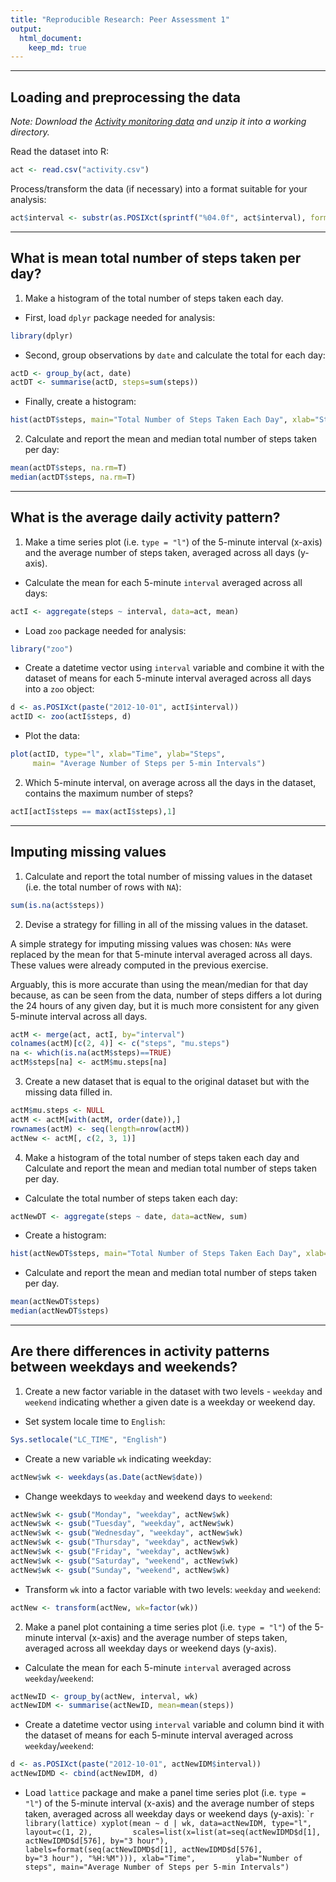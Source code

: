 ```yaml
---
title: "Reproducible Research: Peer Assessment 1"
output: 
  html_document:
    keep_md: true
---
```



---


## Loading and preprocessing the data

*Note: Download the [Activity monitoring data](https://d396qusza40orc.cloudfront.net/repdata%2Fdata%2Factivity.zip) and unzip it into a working directory.*

Read the dataset into R:
```r
act <- read.csv("activity.csv")
```


Process/transform the data (if necessary) into a format suitable for your analysis:
```r
act$interval <- substr(as.POSIXct(sprintf("%04.0f", act$interval), format='%H%M'), 12, 16)
```


---

## What is mean total number of steps taken per day?


1. Make a histogram of the total number of steps taken each day.

* First, load `dplyr` package needed for analysis:
```r
library(dplyr)
```

* Second, group observations by `date` and calculate the total for each day:
```r
actD <- group_by(act, date)
actDT <- summarise(actD, steps=sum(steps))
```

* Finally, create a histogram:
```r
hist(actDT$steps, main="Total Number of Steps Taken Each Day", xlab="Steps")
```


2. Calculate and report the mean and median total number of steps taken per day:
```r
mean(actDT$steps, na.rm=T)
median(actDT$steps, na.rm=T)
```


---

## What is the average daily activity pattern?

1. Make a time series plot (i.e. `type = "l"`) of the 5-minute interval (x-axis) and the average number of steps taken, averaged across all days (y-axis).

* Calculate the mean for each 5-minute `interval` averaged across all days:
```r
actI <- aggregate(steps ~ interval, data=act, mean)
````

* Load `zoo` package needed for analysis:
```r
library("zoo")
```

* Create a datetime vector using `interval` variable and combine it with the dataset of means for each 5-minute interval averaged across all days into a `zoo` object:
```r
d <- as.POSIXct(paste("2012-10-01", actI$interval))
actID <- zoo(actI$steps, d)
```

* Plot the data:
```r
plot(actID, type="l", xlab="Time", ylab="Steps", 
     main= "Average Number of Steps per 5-min Intervals")
````

2. Which 5-minute interval, on average across all the days in the dataset, contains the maximum number of steps?
```r
actI[actI$steps == max(actI$steps),1]
```


---


## Imputing missing values

1. Calculate and report the total number of missing values in the dataset (i.e. the total number of rows with `NA`):
```r
sum(is.na(act$steps))
```

2. Devise a strategy for filling in all of the missing values in the dataset.

A simple strategy for imputing missing values was chosen: `NAs` were replaced by the mean for that 5-minute interval averaged across all days. These values were already computed in the previous exercise.

Arguably, this is more accurate than using the mean/median for that day because, as can be seen from the data, number of steps differs a lot during the 24 hours of any given day, but it is much more consistent for any given 5-minute interval across all days.  

```r
actM <- merge(act, actI, by="interval")
colnames(actM)[c(2, 4)] <- c("steps", "mu.steps")
na <- which(is.na(actM$steps)==TRUE)
actM$steps[na] <- actM$mu.steps[na]
```

3. Create a new dataset that is equal to the original dataset but with the missing data filled in.
```r
actM$mu.steps <- NULL
actM <- actM[with(actM, order(date)),]
rownames(actM) <- seq(length=nrow(actM))
actNew <- actM[, c(2, 3, 1)] 
```

4. Make a histogram of the total number of steps taken each day and Calculate and report the mean and median total number of steps taken per day.

* Calculate the total number of steps taken each day:
```r
actNewDT <- aggregate(steps ~ date, data=actNew, sum)
```

* Create a histogram:
```r
hist(actNewDT$steps, main="Total Number of Steps Taken Each Day", xlab="Steps")
```

* Calculate and report the mean and median total number of steps taken per day.
```r
mean(actNewDT$steps)
median(actNewDT$steps)
```


---


## Are there differences in activity patterns between weekdays and weekends?

1. Create a new factor variable in the dataset with two levels - `weekday` and `weekend` indicating whether a given date is a weekday or weekend day.

* Set system locale time to `English`:
```r
Sys.setlocale("LC_TIME", "English")
```

* Create a new variable `wk` indicating weekday:
```r
actNew$wk <- weekdays(as.Date(actNew$date))
```

* Change weekdays to `weekday` and weekend days to `weekend`:
```r
actNew$wk <- gsub("Monday", "weekday", actNew$wk)
actNew$wk <- gsub("Tuesday", "weekday", actNew$wk)
actNew$wk <- gsub("Wednesday", "weekday", actNew$wk)
actNew$wk <- gsub("Thursday", "weekday", actNew$wk)
actNew$wk <- gsub("Friday", "weekday", actNew$wk)
actNew$wk <- gsub("Saturday", "weekend", actNew$wk)
actNew$wk <- gsub("Sunday", "weekend", actNew$wk)
```

* Transform `wk` into a factor variable with two levels: `weekday` and `weekend`:
```r
actNew <- transform(actNew, wk=factor(wk))
```

2. Make a panel plot containing a time series plot (i.e. `type = "l"`) of the 5-minute interval (x-axis) and the average number of steps taken, averaged across all weekday days or weekend days (y-axis).

* Calculate the mean for each 5-minute `interval` averaged across `weekday`/`weekend`:
```r
actNewID <- group_by(actNew, interval, wk)
actNewIDM <- summarise(actNewID, mean=mean(steps))
```

* Create a datetime vector using `interval` variable and column bind it with the dataset of means for each 5-minute interval averaged across `weekday`/`weekend`:      
```r
d <- as.POSIXct(paste("2012-10-01", actNewIDM$interval))
actNewIDMD <- cbind(actNewIDM, d)
```

* Load `lattice` package and make a panel time series plot (i.e. `type = "l"`) of the 5-minute interval (x-axis) and the average number of steps taken, averaged across all weekday days or weekend days (y-axis):
````r
library(lattice)
xyplot(mean ~ d | wk, data=actNewIDM, type="l", layout=c(1, 2), 
       scales=list(x=list(at=seq(actNewIDMD$d[1], actNewIDMD$d[576], by="3 hour"), 
                          labels=format(seq(actNewIDMD$d[1], actNewIDMD$d[576], 
                                            by="3 hour"), "%H:%M"))), xlab="Time", 
       ylab="Number of steps", main="Average Number of Steps per 5-min Intervals")   
```
